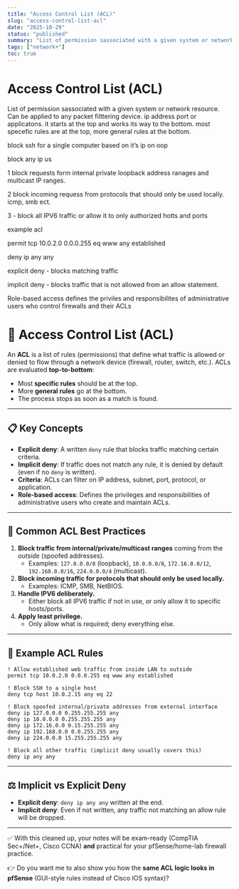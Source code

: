 ```yaml
---
title: "Access Control List (ACL)"
slug: "access-control-list-acl"
date: "2025-10-29"
status: "published"
summary: "List of permission sassociated with a given system or network resource. Can be applied to any packet filttering device. ip address port or applicatons. it starts at the top and wor"
tags: ["network+"]
toc: true
---
```


# Access Control List (ACL)

List of permission sassociated with a given system or network resource. Can be applied to any packet filttering device. ip address port or applicatons. it starts at the top and works its way to the bottom. most specefic rules are at the top, more general rules at the bottom. 

block ssh for a single computer based on it’s ip on oop 

block any ip us

1 block requests form internal private loopback address ranages and multicast IP ranges. 

2 block incoming requess from protocols that should only be used locally. icmp, smb ect. 

3 - block all IPV6 traffic or allow it to only authorized hotts and ports 

example acl 

permit tcp 10.0.2.0 0.0.0.255 eq www any established 

deny ip any any 

explicit deny - blocks matching traffic

implicit deny - blocks traffic that is not allowed from an allow statement. 

Role-based access defines the priviles and responsibilites of administrative users who control firewalls and their ACLs

# 🔐 Access Control List (ACL)

An **ACL** is a list of rules (permissions) that define what traffic is allowed or denied to flow through a network device (firewall, router, switch, etc.). ACLs are evaluated **top-to-bottom**:

- Most **specific rules** should be at the top.
- More **general rules** go at the bottom.
- The process stops as soon as a match is found.

---

## 📋 Key Concepts

- **Explicit deny**: A written `deny` rule that blocks traffic matching certain criteria.
- **Implicit deny**: If traffic does not match any rule, it is denied by default (even if no `deny` is written).
- **Criteria**: ACLs can filter on IP address, subnet, port, protocol, or application.
- **Role-based access**: Defines the privileges and responsibilities of administrative users who create and maintain ACLs.

---

## 🛑 Common ACL Best Practices

1. **Block traffic from internal/private/multicast ranges** coming from the *outside* (spoofed addresses).
    - Examples: `127.0.0.0/8` (loopback), `10.0.0.0/8`, `172.16.0.0/12`, `192.168.0.0/16`, `224.0.0.0/4` (multicast).
2. **Block incoming traffic for protocols that should only be used locally.**
    - Examples: ICMP, SMB, NetBIOS.
3. **Handle IPV6 deliberately.**
    - Either block all IPV6 traffic if not in use, or only allow it to specific hosts/ports.
4. **Apply least privilege.**
    - Only allow what is required; deny everything else.

---

## 🎯 Example ACL Rules

```
! Allow established web traffic from inside LAN to outside
permit tcp 10.0.2.0 0.0.0.255 eq www any established

! Block SSH to a single host
deny tcp host 10.0.2.15 any eq 22

! Block spoofed internal/private addresses from external interface
deny ip 127.0.0.0 0.255.255.255 any
deny ip 10.0.0.0 0.255.255.255 any
deny ip 172.16.0.0 0.15.255.255 any
deny ip 192.168.0.0 0.0.255.255 any
deny ip 224.0.0.0 15.255.255.255 any

! Block all other traffic (implicit deny usually covers this)
deny ip any any

```

---

## ⚖️ Implicit vs Explicit Deny

- **Explicit deny**: `deny ip any any` written at the end.
- **Implicit deny**: Even if not written, any traffic not matching an allow rule will be dropped.

---

✅ With this cleaned up, your notes will be exam-ready (CompTIA Sec+/Net+, Cisco CCNA) **and** practical for your pfSense/home-lab firewall practice.

👉 Do you want me to also show you how the **same ACL logic looks in pfSense** (GUI-style rules instead of Cisco IOS syntax)?